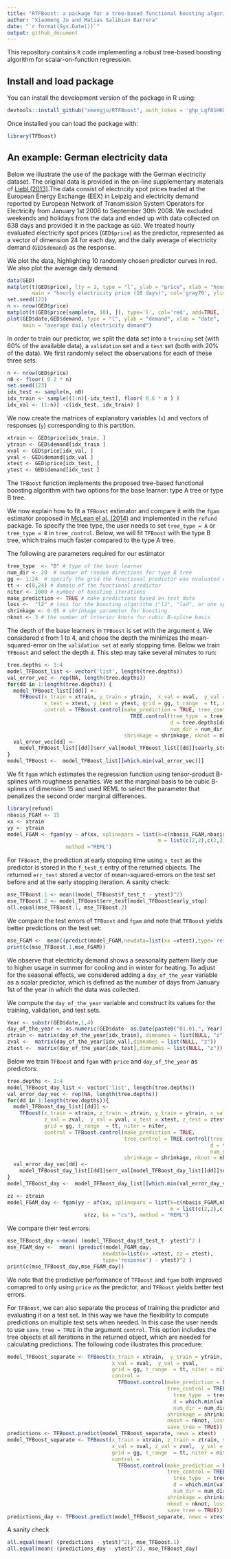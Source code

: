 ```yaml
---
title: "RTFBoost: a package for a tree-based functional boosting algorithm"
author: "Xiaomeng Ju and Matias Salibian Barrera"
date: "`r format(Sys.Date())`"
output: github_document
---
```



This repository contains `R` code implementing a robust tree-based boosting algorithm for scalar-on-function regression. 

## Install and load package

You can install the development version of the package in R using:

```r
devtools::install_github("xmengju/RTFBoost", auth_token = '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')
```

Once installed you can load the package with:
```r
library(TFBoost)
```

## An example: German electricity data
Below we illustrate the use of the package with the German electricity dataset. The original data is provided in the on-line supplementary materials of [Liebl (2013)](https://projecteuclid.org/journals/annals-of-applied-statistics/volume-7/issue-3/Modeling-and-forecasting-electricity-spot-prices--A-functional-data/10.1214/13-AOAS652.full).The data consist of electricity spot prices traded at the European Energy Exchange (EEX) in Leipzig and electricity demand reported by European Network of Transmission System Operators for Electricity from January 1st 2006 to  September 30th 2008.  We excluded weekends and holidays from the data and ended up with data collected on 638 days and provided it in the package as `GED`. We treated hourly evaluated electricity spot prices (`GED$price`) as the predictor,  represented as a vector of dimension 24 for each day, and the daily average of electricity demand (`GED$demand`) as the response.  

We plot the data, highlighting 10 randomly chosen predictor curves in red. We
also plot the average daily demand.  

```r
data(GED)
matplot(t(GED$price), lty = 1, type = "l", ylab = "price", xlab = "hour", 
        main = "hourly electricity price (10 days)", col='gray70', ylim=c(0, 1000))
set.seed(123)
n <- nrow(GED$price)
matplot(t(GED$price[sample(n, 10), ]), type='l', col='red', add=TRUE, lty=1)
plot(GED$date,GED$demand, type = "l", ylab = "demand", xlab = "date", 
     main = "average daily electricity demand")
```

In order to train our predictor, we split the data set into a `training`
set (with 60% of the available data), a `validation` set and a `test`
set (both with 20% of the data). We first randomly select the
observations for each of these three sets:

``` r
n <- nrow(GED$price) 
n0 <- floor( 0.2 * n) 
set.seed(123)
idx_test <- sample(n, n0)
idx_train <- sample((1:n)[-idx_test], floor( 0.6 * n ) )
idx_val <- (1:n)[ -c(idx_test, idx_train) ] 
```
We now create the matrices of explanatory variables (`x`) and vectors of responses
(`y`) corresponding to this partition. 
<!-- Note that `ytrain` and `yval` may contain outliers. -->
```r
xtrain <- GED$price[idx_train, ]
ytrain <- GED$demand[idx_train ]
xval <- GED$price[idx_val, ]
yval <- GED$demand[idx_val ]
xtest <- GED$price[idx_test, ]
ytest <- GED$demand[idx_test ]
```

The `TFBoost` function implements the proposed tree-based functional boosting algorithm with two options for the base learner:  type A tree or type B tree. 

We now explain how to fit a `TFBoost` estimator and compare it with the `fgam` estimator proposed in [McLean el al. (2014)](https://www.ncbi.nlm.nih.gov/pmc/articles/PMC3982924/) and implemented  in the `refund` package.  To specify the tree type, the user needs to set `tree_type = A` or `tree_type = B` in `tree_control`.  Below, we will fit `TFBoost` with the type B tree, which trains much faster compared to the type A tree. 

The following are parameters required for our estimator 
```r
tree_type  <- "B" # type of the base learner
num_dir <- 20  # number of random directions for type B tree
gg <- 1:24  # specify the grid the functional predictor was evaluated on
tt <- c(0,24) # domain of the functional predictor
niter <- 1000 # number of boosting iterations 
make_prediction <- TRUE # make predictions based on test data
loss <-  "l2" # loss for the boosting algorithm ("l2", "lad", or one specified by user_func)
shrinkage <- 0.05 # shrinkage parameter for boosting
nknot <- 3 # the number of interior knots for cubic B-spline basis
```

The depth of the base learners in `TFBoost` is set with the argument `d`. We considered `d` from 1 to 4, and chose the depth the minimizes the mean-squared-error on the `validation set` at early stopping time.  Below we train `TFBoost` and select the depth `d`.  This step may take several minutes to run:


```r
tree.depths <- 1:4
model_TFBoost_list <- vector('list', length(tree.depths))
val_error_vec <- rep(NA, length(tree.depths))
for(dd in 1:length(tree.depths)) {
  model_TFBoost_list[[dd]] <- 
    TFBoost(x_train = xtrain, y_train = ytrain,  x_val = xval,  y_val = yval,
            x_test = xtest, y_test = ytest, grid = gg, t_range  = tt, niter = niter,
            control = TFBoost.control(make_prediction = TRUE, tree_control =
                                        TREE.control(tree_type  = tree_type, 
                                                     d = tree.depths[dd], 
                                                     num_dir = num_dir), 
                                      shrinkage = shrinkage, nknot = nknot, loss = loss))
  val_error_vec[dd] <-  
    model_TFBoost_list[[dd]]$err_val[model_TFBoost_list[[dd]]$early_stop]
}
model_TFBoost <-  model_TFBoost_list[[which.min(val_error_vec)]]
```
We fit `fgam` which  estimates the regression function using tensor-product B-splines with roughness penalties.  We set the marginal basis to be cubic B-splines of dimension 15 and used REML to select the parameter that penalizes the second order marginal differences. 

```r
library(refund)
nbasis_FGAM <- 15
xx <- xtrain
yy <- ytrain
model_FGAM <- fgam(yy ~ af(xx, splinepars = list(k=c(nbasis_FGAM,nbasis_FGAM), 
                                                 m = list(c(2,2),c(2,2)))), 
                   method ="REML")
```   

For `TFBoost`, the prediction at early stopping time using `x_test` as the predictor is stored in the `f_test_t` entry of the returned objects. The returned `err_test` stored a vector of mean-squared-errors on the test set before and at the early stopping iteration.   A sanity check: 

```r
mse_TFBoost.1 <- mean((model_TFBoost$f_test_t - ytest)^2)
mse_TFBoost.2 <- model_TFBoost$err_test[model_TFBoost$early_stop]
all.equal(mse_TFBoost.1, mse_TFBoost.2)
```

We compare the test errors of `TFBoost` and `fgam` and note that `TFBoost` yields better predictions on the test set:
```r
mse_FGAM <-  mean((predict(model_FGAM,newdata=list(xx =xtest),type='response')- ytest)^2)
print(c(mse_TFBoost.1,mse_FGAM))
```

We observe that electricity demand shows a seasonality pattern likely due to higher usage in summer for cooling and in winter for heating. To adjust for the seasonal effects, we considered adding a `day_of_the_year` variable as a scalar predictor, which is defined as the number of days from January 1st of the year in which the data was collected. 

We compute the `day_of_the_year` variable and construct its values for the training, validation, and test sets. 

```r
Year <- substr(GED$date,1,4)
day_of_the_year <- as.numeric(GED$date- as.Date(paste0("01.01.", Year), "%d.%m.%Y"))
ztrain <- matrix(day_of_the_year[idx_train], dimnames = list(NULL, "z"))
zval <-  matrix(day_of_the_year[idx_val],dimnames = list(NULL, "z"))
ztest <-  matrix(day_of_the_year[idx_test],dimnames = list(NULL, "z"))
```

Below we train `TFBoost` and `fgam` with `price` and `day_of_the_year` as predictors: 

```r
tree.depths <- 1:4
model_TFBoost_day_list <- vector('list', length(tree.depths))
val_error_day_vec <- rep(NA, length(tree.depths))
for(dd in 1:length(tree.depths)){
  model_TFBoost_day_list[[dd]] <- 
    TFBoost(x_train = xtrain, z_train = ztrain, y_train = ytrain, x_val = xval, 
            z_val = zval,  y_val = yval, x_test = xtest, z_test = ztest, y_test = ytest,
            grid = gg, t_range  = tt, niter = niter, 
            control = TFBoost.control(make_prediction = TRUE, 
                                      tree_control = TREE.control(tree_type  = tree_type, 
                                                                  d = tree.depths[dd],
                                                                  num_dir = num_dir), 
                                      shrinkage = shrinkage, nknot = nknot, loss = loss))
  val_error_day_vec[dd] <-
    model_TFBoost_day_list[[dd]]$err_val[model_TFBoost_day_list[[dd]]$early_stop]
}
model_TFBoost_day <-  model_TFBoost_day_list[[which.min(val_error_day_vec)]]

zz <- ztrain
model_FGAM_day <- fgam(yy ~ af(xx, splinepars = list(k=c(nbasis_FGAM,nbasis_FGAM),
                                                     m = list(c(2,2),c(2,2)))) + 
                         s(zz, bs = "cs"), method = "REML")
```

We compare their test errors:
```r
mse_TFBoost_day <-mean( (model_TFBoost_day$f_test_t- ytest)^2 )
mse_FGAM_day <-  mean( (predict(model_FGAM_day,
                               newdata=list(xx =xtest, zz = ztest),
                               type='response') - ytest)^2 )
print(c(mse_TFBoost_day,mse_FGAM_day))
```
We note that the predictive performance of `TFBoost` and `fgam` both improved comapred to only using `price` as the predictor,
 and `TFBoost` yields better test errors. 
 
For `TFBoost`, we can also separate the process of training
the predictor and evaluating it on a test set. In this way we have 
the flexibility to compute predictions on multiple test sets when needed. In this case the user
needs to use `save_tree = TRUE` in the argument `control`. This option includes 
the tree objects at all iterations in the returned object, which are needed for calculating 
predictions. The following code illustrates this procedure:

```r
model_TFBoost_separate <- TFBoost(x_train = xtrain,  y_train = ytrain, 
                                  x_val = xval,  y_val = yval, 
                                  grid = gg, t_range  = tt, niter = niter, 
                                  control = 
                                    TFBoost.control(make_prediction = FALSE,
                                                    tree_control = TREE.control(
                                                      tree_type  = tree_type, 
                                                      d = which.min(val_error_vec), 
                                                      num_dir = num_dir),
                                                    shrinkage = shrinkage, 
                                                    nknot = nknot, loss = loss, 
                                                    save_tree = TRUE))
predictions <- TFBoost.predict(model_TFBoost_separate, newx = xtest)
model_TFBoost_separate <- TFBoost(x_train = xtrain, z_train = ztrain, y_train = ytrain, 
                                  x_val = xval, z_val = zval,  y_val = yval, 
                                  grid = gg, t_range  = tt, niter = niter, 
                                  control = 
                                    TFBoost.control(make_prediction = FALSE, 
                                                    tree_control = TREE.control(
                                                      tree_type  = tree_type, 
                                                      d = which.min(val_error_day_vec),
                                                      num_dir = num_dir),
                                                    shrinkage = shrinkage, 
                                                    nknot = nknot, loss = loss, 
                                                    save_tree = TRUE))
predictions_day <- TFBoost.predict(model_TFBoost_separate, newx = xtest, newz = ztest)
```

A sanity check
```r
all.equal(mean( (predictions - ytest)^2), mse_TFBoost.1)
all.equal(mean( (predictions_day - ytest)^2), mse_TFBoost_day)
```
